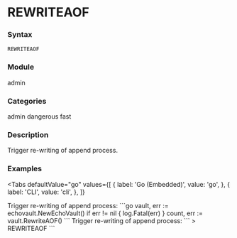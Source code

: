 
# REWRITEAOF

### Syntax
```
REWRITEAOF
```

### Module
<span className="acl-category">admin</span>

### Categories
<span className="acl-category">admin</span>
<span className="acl-category">dangerous</span>
<span className="acl-category">fast</span>

### Description
Trigger re-writing of append process.

### Examples

<Tabs
  defaultValue="go"
  values={[
    { label: 'Go (Embedded)', value: 'go', },
    { label: 'CLI', value: 'cli', },
  ]}
>
  <TabItem value="go">
    Trigger re-writing of append process:
    ```go
    vault, err := echovault.NewEchoVault()
    if err != nil {
      log.Fatal(err)
    }
    count, err := vault.RewriteAOF()
    ```
  </TabItem>
  <TabItem value="cli">
    Trigger re-writing of append process:
    ```
    > REWRITEAOF
    ```
  </TabItem>
</Tabs>
